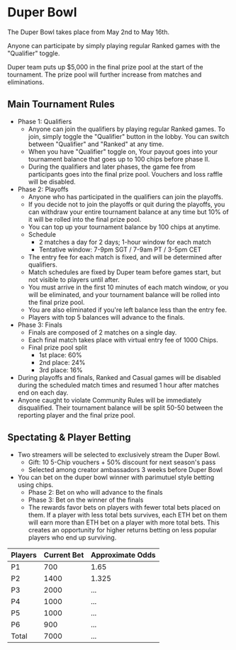 # Duper Bowl

The Duper Bowl takes place from May 2nd to May 16th.

Anyone can participate by simply playing regular Ranked games with the "Qualifier" toggle.

Duper team puts up $5,000 in the final prize pool at the start of the tournament. The prize pool will further increase from matches and eliminations.

## Main Tournament Rules

- Phase 1: Qualifiers
  - Anyone can join the qualifiers by playing regular Ranked games. To join, simply toggle the "Qualifier" button in the lobby. You can switch between "Qualifier" and "Ranked" at any time.
  - When you have "Qualifier" toggle on, Your payout goes into your tournament balance that goes up to 100 chips before phase II.
  - During the qualifiers and later phases, the game fee from participants goes into the final prize pool. Vouchers and loss raffle will be disabled.
- Phase 2: Playoffs
  - Anyone who has participated in the qualifiers can join the playoffs.
  - If you decide not to join the playoffs or quit during the playoffs, you can withdraw your entire tournament balance at any time but 10% of it will be rolled into the final prize pool.
  - You can top up your tournament balance by 100 chips at anytime.
  - Schedule 
    - 2 matches a day for 2 days; 1-hour window for each match
    - Tentative window: 7-9pm SGT / 7-9am PT / 3-5pm CET
  - The entry fee for each match is fixed, and will be determined after qualifiers.
  - Match schedules are fixed by Duper team before games start, but not visible to players until after.
  - You must arrive in the first 10 minutes of each match window, or you will be eliminated, and your tournament balance will be rolled into the final prize pool.
  - You are also eliminated if you're left balance less than the entry fee.
  - Players with top 5 balances will advance to the finals.
- Phase 3: Finals
  - Finals are composed of 2 matches on a single day.
  - Each final match takes place with virtual entry fee of 1000 Chips.
  - Final prize pool split
    - 1st place: 60%
    - 2nd place: 24%
    - 3rd place: 16%
- During playoffs and finals, Ranked and Casual games will be disabled during the scheduled match times and resumed 1 hour after matches end on each day.
- Anyone caught to violate Community Rules will be immediately disqualified. Their tournament balance will be split 50-50 between the reporting player and the final prize pool.

## Spectating & Player Betting

- Two streamers will be selected to exclusively stream the Duper Bowl.
  - Gift: 10 5-Chip vouchers + 50% discount for next season's pass
  - Selected among creator ambassadors 3 weeks before Duper Bowl
- You can bet on the duper bowl winner with parimutuel style betting using chips.
  - Phase 2: Bet on who will advance to the finals
  - Phase 3: Bet on the winner of the finals
  - The rewards favor bets on players with fewer total bets placed on them. If a player with less total bets survives, each ETH bet on them will earn more than ETH bet on a player with more total bets. This creates an opportunity for higher returns betting on less popular players who end up surviving.

| Players   | Current Bet  | Approximate Odds |
| :---------| :------------- | :------------- |
| P1        | 700            |  1.65          | 
| P2        | 1400           |  1.325         |
| P3        | 2000           |  ...           |
| P4        | 1000           |  ...           |
| P5        | 1000           |  ...           |
| P6        | 900            |  ...           |
| Total     | 7000           |  ...           |